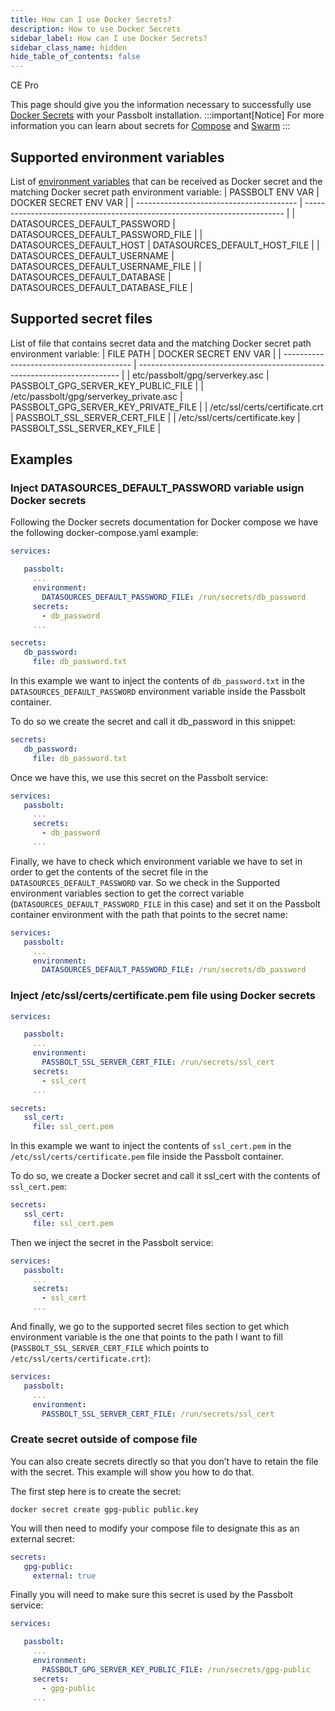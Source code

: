 ```yaml
---
title: How can I use Docker Secrets?
description: How to use Docker Secrets
sidebar_label: How can I use Docker Secrets?
sidebar_class_name: hidden
hide_table_of_contents: false
---
```



<div style={{display: "flex", gap: "1rem"}}>
  <Chips link="https://www.passbolt.com/ce/docker" isUnderMainTitle={true}>CE</Chips>
  <Chips link="https://www.passbolt.com/pricing/pro" isUnderMainTitle={true}>Pro</Chips>
</div>

This page should give you the information necessary to successfully use [Docker Secrets](https://docs.docker.com/engine/swarm/secrets/) with your Passbolt installation.
:::important[Notice]
For more information you can learn about secrets for [Compose](https://docs.docker.com/compose/compose-file/#secrets) and [Swarm](https://docs.docker.com/engine/swarm/secrets/)
:::
## Supported environment variables

List of [environment variables](/docs/hosting/configure/https) that can be received as Docker secret and the matching Docker secret path environment variable:
| PASSBOLT ENV VAR                         | DOCKER SECRET ENV VAR                                                     |
| ---------------------------------------- | ------------------------------------------------------------------------- |
| DATASOURCES_DEFAULT_PASSWORD             | DATASOURCES_DEFAULT_PASSWORD_FILE                                         |
| DATASOURCES_DEFAULT_HOST                 | DATASOURCES_DEFAULT_HOST_FILE                                             |
| DATASOURCES_DEFAULT_USERNAME             | DATASOURCES_DEFAULT_USERNAME_FILE                                         |
| DATASOURCES_DEFAULT_DATABASE             | DATASOURCES_DEFAULT_DATABASE_FILE                                         |

## Supported secret files

List of file that contains secret data and the matching Docker secret path environment variable:
| FILE PATH                                |  DOCKER SECRET ENV VAR                                                    |
| ---------------------------------------- | ------------------------------------------------------------------------- |
| etc/passbolt/gpg/serverkey.asc           | PASSBOLT_GPG_SERVER_KEY_PUBLIC_FILE                                       |
| /etc/passbolt/gpg/serverkey_private.asc  | PASSBOLT_GPG_SERVER_KEY_PRIVATE_FILE                                      |
| /etc/ssl/certs/certificate.crt           | PASSBOLT_SSL_SERVER_CERT_FILE                                             |
| /etc/ssl/certs/certificate.key           | PASSBOLT_SSL_SERVER_KEY_FILE                                              |

## Examples
### Inject DATASOURCES_DEFAULT_PASSWORD variable usign Docker secrets

Following the Docker secrets documentation for Docker compose we have the following docker-compose.yaml example:
```yaml
services:

   passbolt:
     ...
     environment:
       DATASOURCES_DEFAULT_PASSWORD_FILE: /run/secrets/db_password
     secrets:
       - db_password
     ...

secrets:
   db_password:
     file: db_password.txt
```
In this example we want to inject the contents of `db_password.txt` in the `DATASOURCES_DEFAULT_PASSWORD` environment variable inside the Passbolt container.

To do so we create the secret and call it db_password in this snippet:
```yaml
secrets:
   db_password:
     file: db_password.txt
```
Once we have this, we use this secret on the Passbolt service:
```yaml
services:
   passbolt:
     ...
     secrets:
       - db_password
     ...
```
Finally, we have to check which environment variable we have to set in order to get the contents of the secret file in the `DATASOURCES_DEFAULT_PASSWORD` var. So we check in the Supported environment variables section to get the correct variable (`DATASOURCES_DEFAULT_PASSWORD_FILE` in this case) and set it on the Passbolt container environment with the path that points to the secret name:
```yaml
services:
   passbolt:
     ...
     environment:
       DATASOURCES_DEFAULT_PASSWORD_FILE: /run/secrets/db_password
```
### Inject /etc/ssl/certs/certificate.pem file using Docker secrets
```yaml
services:

   passbolt:
     ...
     environment:
       PASSBOLT_SSL_SERVER_CERT_FILE: /run/secrets/ssl_cert
     secrets:
       - ssl_cert
     ...

secrets:
   ssl_cert:
     file: ssl_cert.pem
```
In this example we want to inject the contents of `ssl_cert.pem` in the `/etc/ssl/certs/certificate.pem` file inside the Passbolt container.

To do so, we create a Docker secret and call it ssl_cert with the contents of `ssl_cert.pem`:
```yaml
secrets:
   ssl_cert:
     file: ssl_cert.pem
```
Then we inject the secret in the Passbolt service:
```yaml
services:
   passbolt:
     ...
     secrets:
       - ssl_cert
     ...
```
And finally, we go to the supported secret files section to get which environment variable is the one that points to the path I want to fill (`PASSBOLT_SSL_SERVER_CERT_FILE` which points to `/etc/ssl/certs/certificate.crt`):
```yaml
services:
   passbolt:
     ...
     environment:
       PASSBOLT_SSL_SERVER_CERT_FILE: /run/secrets/ssl_cert
```
### Create secret outside of compose file

You can also create secrets directly so that you don’t have to retain the file with the secret. This example will show you how to do that.

The first step here is to create the secret:

`docker secret create gpg-public public.key`

You will then need to modify your compose file to designate this as an external secret:
```yaml
secrets:
   gpg-public:
     external: true
```
Finally you will need to make sure this secret is used by the Passbolt service:
```yaml
services:

   passbolt:
     ...
     environment:
       PASSBOLT_GPG_SERVER_KEY_PUBLIC_FILE: /run/secrets/gpg-public
     secrets:
       - gpg-public
     ...
```
